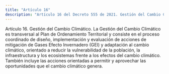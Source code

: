 ```yaml
---
title: "Artículo 16"
description: "Artículo 16 del Decreto 555 de 2021. Gestión del Cambio Climático."
---
```


Artículo 16. Gestión del Cambio Climático. La Gestión del Cambio Climático es transversal al Plan de Ordenamiento Territorial y consiste en el proceso coordinado de diseño, implementación y evaluación de acciones de mitigación de Gases Efecto Invernadero (GEI) y adaptación al cambio climático, orientado a reducir la vulnerabilidad de la población, la infraestructura y los ecosistemas frente a los efectos del cambio climático. También incluye las acciones orientadas a permitir y aprovechar las oportunidades que el cambio climático genera.